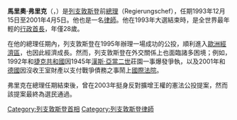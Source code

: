 '''馬里奧·弗里克'''（{{lang-en|Mario K. Frick}}，{{bd|1965年|5月8日}}）是[[列支敦斯登|列支敦斯登]]前[[列支敦斯登總理|總理]]（Regierungschef），任期1993年12月15日至2001年4月5日。他也是一名[[律師|律師]]。他在1993年大選結束時，是全世界最年輕的[[政府首腦|行政首長]]，年僅28歲。

在他的總理任期內，列支敦斯登在1995年辦理一場成功的公投，順利進入[[歐洲經濟區|歐洲經濟區]]，也因此經濟成長。然而，列支敦斯登在外交關係上也面臨諸多困境；例如，1992年和[[捷克共和國|捷克共和國]]因1945年[[漢斯·亞當二世_(列支敦斯登)|漢斯·亞當二世]]莊園一事爆發爭執，以及2001年和[[德國|德國]]因沒收王室財產以支付戰爭債務之事鬧上[[國際法院|國際法院]]。

弗里克在總理任期結束後，曾在2003年挺身反對擴增王權的憲法公投提案，然而該提案最終為選民通過。

{{politician-stub}}

{{Authority control}}
{{DEFAULTSORT:Frick, Mario}}
[[Category:列支敦斯登首相|Category:列支敦斯登首相]]
[[Category:列支敦斯登律師|Category:列支敦斯登律師]]